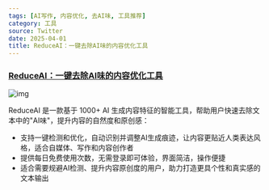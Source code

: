 ```yaml
---
tags: [AI写作, 内容优化, 去AI味, 工具推荐]
category: 工具
source: Twitter
date: 2025-04-01
title: ReduceAI：一键去除AI味的内容优化工具
---
```


### [ReduceAI：一键去除AI味的内容优化工具](https://reduceai.pigshorts.com/)

![img](https://img.mengpeng.tech/i/2025/04/16/67ff4e77311ca.webp)

ReduceAI 是一款基于 1000+ AI 生成内容特征的智能工具，帮助用户快速去除文本中的"AI味"，提升内容的自然度和原创感：

- 支持一键检测和优化，自动识别并调整AI生成痕迹，让内容更贴近人类表达风格，适合自媒体、写作和内容创作者
- 提供每日免费使用次数，无需登录即可体验，界面简洁，操作便捷
- 适合需要规避AI检测、提升内容原创度的用户，助力打造更具个性和真实感的文本输出 